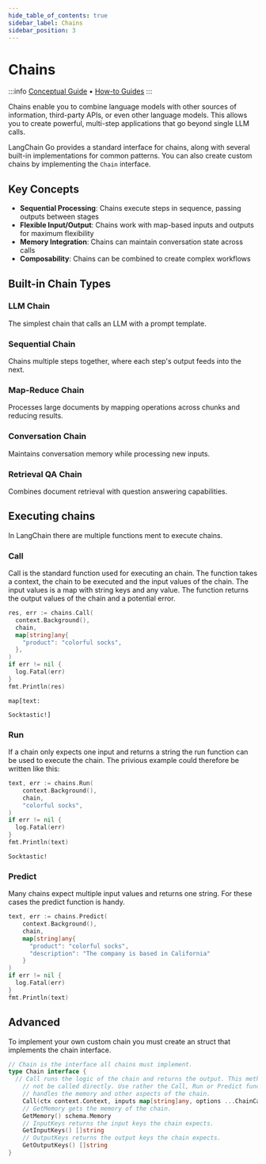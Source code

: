 ```yaml
---
hide_table_of_contents: true
sidebar_label: Chains
sidebar_position: 3
---
```



# Chains

:::info
[Conceptual Guide](../../concepts/) • [How-to Guides](../../how-to/)
:::

Chains enable you to combine language models with other sources of information, third-party APIs, or even other language models. This allows you to create powerful, multi-step applications that go beyond single LLM calls.

LangChain Go provides a standard interface for chains, along with several built-in implementations for common patterns. You can also create custom chains by implementing the `Chain` interface.

## Key Concepts

- **Sequential Processing**: Chains execute steps in sequence, passing outputs between stages
- **Flexible Input/Output**: Chains work with map-based inputs and outputs for maximum flexibility  
- **Memory Integration**: Chains can maintain conversation state across calls
- **Composability**: Chains can be combined to create complex workflows

## Built-in Chain Types

### LLM Chain
The simplest chain that calls an LLM with a prompt template.

### Sequential Chain
Chains multiple steps together, where each step's output feeds into the next.

### Map-Reduce Chain
Processes large documents by mapping operations across chunks and reducing results.

### Conversation Chain
Maintains conversation memory while processing new inputs.

### Retrieval QA Chain
Combines document retrieval with question answering capabilities.

## Executing chains

In LangChain there are multiple functions ment to execute chains.

### Call
Call is the standard function used for executing an chain. The function takes a context, the chain to be executed and the input values of the chain. The input values is a map with string keys and any value. The function returns the output values of the chain and a potential error.

```go
res, err := chains.Call(
  context.Background(),
  chain,
  map[string]any{
    "product": "colorful socks",
  },
)
if err != nil {
  log.Fatal(err)
}
fmt.Println(res)
```

```
map[text:

Socktastic!]
```

### Run
If a chain only expects one input and returns a string the run function can be used to execute the chain. The privious example could therefore be written like this:

```go
text, err := chains.Run(
    context.Background(),
    chain,
    "colorful socks",
)
if err != nil {
  log.Fatal(err)
}
fmt.Println(text)
```

```
Socktastic!
```

### Predict
Many chains expect multiple input values and returns one string. For these cases the predict function is handy.

```go
text, err := chains.Predict(
    context.Background(),
    chain,
    map[string]any{
      "product": "colorful socks",
      "description": "The company is based in California"
    }
)
if err != nil {
  log.Fatal(err)
}
fmt.Println(text)
```

## Advanced

To implement your own custom chain you must create an struct that implements the chain interface. 

```go
// Chain is the interface all chains must implement.
type Chain interface {
  // Call runs the logic of the chain and returns the output. This method should
	// not be called directly. Use rather the Call, Run or Predict functions that
	// handles the memory and other aspects of the chain.
	Call(ctx context.Context, inputs map[string]any, options ...ChainCallOption) (map[string]any, error)
	// GetMemory gets the memory of the chain.
	GetMemory() schema.Memory
	// InputKeys returns the input keys the chain expects.
	GetInputKeys() []string
	// OutputKeys returns the output keys the chain expects.
	GetOutputKeys() []string
}
```

<DocCardList />
